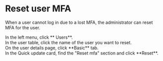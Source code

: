 # Reset user MFA

When a user cannot log in due to a lost MFA, the administrator can reset MFA for the user.

<Steps>

<div>
<Nav name="console" />
</div>

<div>
In the left menu, click **<Icon name="UserO" /> Users**.
</div>

<div>
In the user table, click the name of the user you want to reset.
</div>

<div>
On the user details page, click **Basic** tab.
</div>

<div>
In the Quick update card, find the "Reset mfa" section and click **Reset**.
</div>
</Steps>